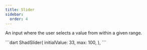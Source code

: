 ```yaml
---
title: Slider
sidebar:
  order: 4
---
```


An input where the user selects a value from within a given range.

<Preview src="https://shadcn-ui-playground.web.app/slider">
 ```dart
ShadSlider(
  initialValue: 33,
  max: 100,
),
```
</Preview>
